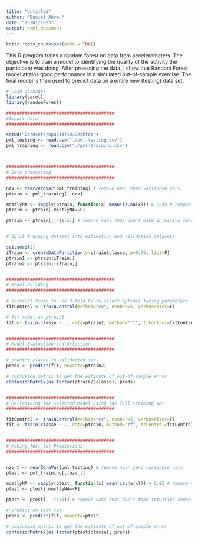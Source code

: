 ---
title: "Untitled"
author: "Daniel Abreu"
date: "25/01/2023"
output: html_document
---

```{r setup, include=FALSE}
knitr::opts_chunk$set(echo = TRUE)
```


This R program trains a random forest on data from accelerometers. The objective is to train a model to identifying the quality of the activity the participant was doing. After proessing the data, I show that Random Forest model attains good performance in a simulated out-of-sample exercise. The final model is then used to predict data on a entire new (testing) data set.


```{r}
# Load packages
library(caret)
library(randomForest)

#########################################
#Import data
#########################################

setwd("C:/Users/bpu313718/Desktop")
pml_testing <- read.csv("./pml-testing.csv")
pml_training <- read.csv("./pml-training.csv")



#########################################
# Data processing
#########################################

nzv <- nearZeroVar(pml_training) # remove near zero variacnce vars
ptrain <- pml_training[,-nzv] 

mostlyNA <- sapply(ptrain, function(x) mean(is.na(x))) > 0.95 # remove variables that are mostly NA
ptrain <- ptrain[,mostlyNA==F]

ptrain <- ptrain[, -(1:5)] # remove vars that don't make intuitive sense for prediction


# Split training dataset into estimation and validation datasets

set.seed(1)
iTrain <- createDataPartition(y=ptrain$classe, p=0.75, list=F)
ptrain1 <- ptrain[iTrain,]
ptrain2 <- ptrain[-iTrain,]


#########################################
# Model Building
#########################################

# instruct train to use 3-fold CV to select optimal tuning parameters
fitControl <- trainControl(method="cv", number=5, verboseIter=F)

# fit model on ptrain1
fit <- train(classe ~ ., data=ptrain1, method="rf", trControl=fitControl)


#########################################
# Model Evaluation and Selection
#########################################

# predict classe in validation set
preds <- predict(fit, newdata=ptrain2)

# confusion matrix to get the estimate of out-of-sample error
confusionMatrix(as.factor(ptrain2$classe), preds)


#########################################
# Re-training the Selected Model using the full training set
#########################################

fitControl <- trainControl(method="cv", number=5, verboseIter=F)
fit <- train(classe ~ ., data=ptrain, method="rf", trControl=fitControl)


#########################################
# Making Test Set Predictions
#########################################


nzv_t <- nearZeroVar(pml_testing) # remove near zero variacnce vars
ptest <- pml_training[,-nzv_t] 

mostlyNA <- sapply(ptest, function(x) mean(is.na(x))) > 0.95 # remove variables that are mostly NA
ptest <- ptest[,mostlyNA==F]

ptest <- ptest[, -(1:5)] # remove vars that don't make intuitive sense for prediction

# predict on test set
preds <- predict(fit, newdata=ptest)

# confusion matrix to get the estimate of out-of-sample error
confusionMatrix(as.factor(ptest$classe), preds)
```